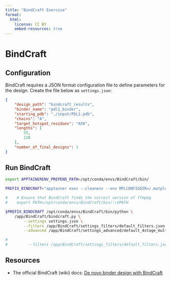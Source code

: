 ```yaml
---
title: "BindCraft Exercise"
format:
  html:
    license: CC BY
    embed-resources: true
---
```


# BindCraft

## Configuration

BindCraft requires a JSON format configuration file to define parameters for the design. Create the file below as `settings.json`:

```json
{
    "design_path": "bindcraft_results",
    "binder_name": "pdl1_binder",
    "starting_pdb": "./input/PDL1.pdb",
    "chains": "A",
    "target_hotspot_residues": "A56",
    "lengths": [
        55,
        120
    ],
    "number_of_final_designs": 1
}
```

## Run BindCraft

```bash
export APPTAINERENV_PREPEND_PATH=/opt/conda/envs/BindCraft/bin/

PREFIX_BINDCRAFT="apptainer exec --cleanenv --env MPLCONFIGDIR=/.matplotlib -B $(mktemp -d):/.matplotlib --nv ghcr.io/australian-protein-design-initiative/containers/bindcraft:05702c4_nv-cuda12 "

#    # Ensure that BindCraft finds the correct version of ffmpeg
#    export PATH=/opt/conda/envs/BindCraft/bin/:\$PATH

$PREFIX_BINDCRAFT /opt/conda/envs/BindCraft/bin/python \
    /app/BindCraft/bindcraft.py \
        --settings settings.json \
        --filters /app/BindCraft/settings_filters/default_filters.json \
        --advanced /app/BindCraft/settings_advanced/default_4stage_multimer.json

# 
#         --filters /app/BindCraft/settings_filters/default_filters.json \
```

## Resources

- The official BindCraft (wiki) docs: [De novo binder design with BindCraft](https://github.com/martinpacesa/BindCraft/wiki/De-novo-binder-design-with-BindCraft)